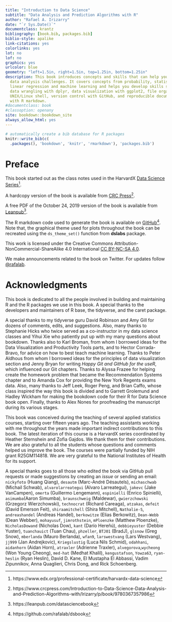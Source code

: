 ```yaml
--- 
title: "Introduction to Data Science"
subtitle: "Data Analysis and Prediction Algorithms with R"
author: "Rafael A. Irizarry"
date: "`r Sys.Date()`"
documentclass: krantz
bibliography: [book.bib, packages.bib]
biblio-style: apalike
link-citations: yes
colorlinks: yes
lot: no
lof: no
graphics: yes
urlcolor: blue
geometry: "left=1.5in, right=1.5in, top=1.25in, bottom=1.25in"
description: This book introduces concepts and skills that can help you tackle real-world
  data analysis challenges. It covers concepts from probability, statistical inference,
  linear regression and machine learning and helps you develop skills such as R programming,
  data wrangling with dplyr, data visualization with ggplot2, file organization with
  UNIX/Linux shell, version control with GitHub, and reproducible document preparation
  with R markdown.
#documentclass: book
#classoption: openany
site: bookdown::bookdown_site
always_allow_html: yes  
---
```



```r
# automatically create a bib database for R packages
knitr::write_bib(c(
  .packages(), 'bookdown', 'knitr', 'rmarkdown'), 'packages.bib')
```

# Preface {-}

This book started out as the class notes used in the
 HarvardX [Data Science Series](https://www.edx.org/professional-certificate/harvardx-data-science)^[https://www.edx.org/professional-certificate/harvardx-data-science].

A hardcopy version of the book is available from [CRC Press](https://www.crcpress.com/Introduction-to-Data-Science-Data-Analysis-and-Prediction-Algorithms-with/Irizarry/p/book/9780367357986)^[https://www.crcpress.com/Introduction-to-Data-Science-Data-Analysis-and-Prediction-Algorithms-with/Irizarry/p/book/9780367357986].

A free PDF of the October 24, 2019 version of the book is available from [Leanpub](https://leanpub.com/datasciencebook)^[https://leanpub.com/datasciencebook].

The R markdown code used to generate the book is available on  [GitHub](https://github.com/rafalab/dsbook)^[https://github.com/rafalab/dsbook]. Note that, the graphical theme used for plots throughout the book can be recreated using the `ds_theme_set()` function from __dslabs__ package.

This work is licensed under the Creative Commons Attribution-NonCommercial-ShareAlike 4.0 International [CC BY-NC-SA 4.0](https://creativecommons.org/licenses/by-nc-sa/4.0).

We make announcements related to the book on Twitter. For updates follow [\@rafalab](https://twitter.com/rafalab).

# Acknowledgments {-}

This book is dedicated to all the people involved in building and maintaining R and the R packages we use in this book. A special thanks to the developers and maintainers of R base, the tidyverse, and the caret package.

A special thanks to my tidyverse guru David Robinson and Amy Gill for dozens of comments, edits, and suggestions. Also, many thanks to Stephanie Hicks who twice served as a co-instructor in my data science classes and Yihui Xie who patiently put up with my many questions about bookdown. Thanks also to Karl Broman, from whom I borrowed ideas for the Data Visualization and Productivity Tools parts, and to Hector Corrada-Bravo, for advice on how to best teach machine learning. Thanks to Peter Aldhous from whom I borrowed ideas for the principles of data visualization section and Jenny Bryan for writing _Happy Git and GitHub for the useR_, which influenced our Git chapters. Thanks to 
Alyssa Frazee for helping create the homework problem that became the Recommendation Systems chapter and to Amanda Cox for providing the New York Regents exams data. Also, many thanks to Jeff Leek, Roger Peng, and Brian Caffo, whose class inspired the way this book is divided and to Garrett Grolemund and Hadley Wickham for making the bookdown code for their R for Data Science book open. Finally, thanks to Alex Nones for proofreading the manuscript during its various stages.

This book was conceived during the teaching of several applied statistics courses, starting over fifteen years ago. The teaching assistants working with me throughout the years made important indirect contributions to this book. The latest iteration of this course is a HarvardX series coordinated by Heather Sternshein and Zofia Gajdos. We thank them for their contributions. We are also grateful to all the students whose questions and comments helped us improve the book. The courses were partially funded by NIH grant R25GM114818. We are very grateful to the National Institutes of Health for its support.

A special thanks goes to all those who edited the book via GitHub pull requests or made suggestions by creating an _issue_ or sending an email:  `nickyfoto` (Huang Qiang), `desautm` (Marc-André Désautels), `michaschwab` (Michail Schwab), `alvarolarreategui` (Alvaro Larreategui), `jakevc` (Jake VanCampen), `omerta` (Guillermo Lengemann), `espinielli` (Enrico Spinielli), `asimumba`(Aaron Simumba), `braunschweig` (Maldewar), `gwierzchowski` (Grzegorz Wierzchowski), `technocrat` (Richard Careaga), `atzakas`, `defeit` (David Emerson Feit), `shiraamitchell` (Shira Mitchell),  `Nathalie-S`, `andreashandel` (Andreas Handel), `berkowitze` (Elias Berkowitz), `Dean-Webb` (Dean Webber), `mohayusuf`, `jimrothstein`, `mPloenzke` (Matthew Ploenzke), `NicholasDowand` (Nicholas Dow), `kant` (Darío Hereñú), `debbieyuster` (Debbie Yuster), `tuanchauict` (Tuan Chau), `phzeller`, `BTJ01` (BradJ), `glsnow` (Greg Snow), `mberlanda` (Mauro Berlanda), `wfan9`, `larswestvang` (Lars Westvang), `jj999` (Jan Andrejkovic), `Kriegslustig` (Luca Nils Schmid), `odahhani`, `aidanhorn` (Aidan Horn), `atraxler` (Adrienne Traxler), `alvegorova`,`wycheong` (Won Young Cheong), 
`med-hat` (Medhat Khalil), `kengustafson`, `Yowza63`, `ryan-heslin` (Ryan Heslin), 
David D. Kane, El Mustapha El Abbassi, Vadim Zipunnikov, Anna Quaglieri, Chris Dong, and Rick Schoenberg.
 

